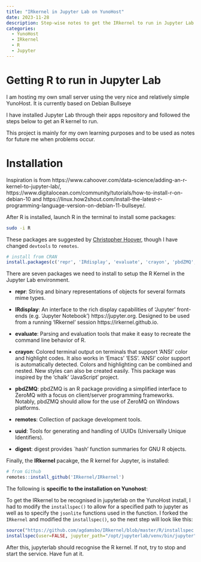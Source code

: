 ```yaml
---
title: "IRkernel in Jupyter Lab on YunoHost"
date: 2023-11-28
description: Step-wise notes to get the IRkernel to run in Jupyter Lab on YunoHost. 
categories:
  - YunoHost
  - IRkernel
  - R
  - Jupyter
---
```


# Getting R to run in Jupyter Lab

I am hosting my own small server using the very nice and relatively simple YunoHost. It is currently based on Debian Bullseye

I have installed Jupyter Lab through their apps repository and followed the steps below to get an R kernel to run.

This project is mainly for my own learning purposes and to be used as notes for future me when problems occur.

# Installation

Inspiration is from https://www.cahoover.com/data-science/adding-an-r-kernel-to-jupyter-lab/, https://www.digitalocean.com/community/tutorials/how-to-install-r-on-debian-10 and https://linux.how2shout.com/install-the-latest-r-programming-language-version-on-debian-11-bullseye/.

After R is installed, launch R in the terminal to install some packages:

``` bash
sudo -i R
```

These packages are suggested by [Christopher Hoover](https://www.cahoover.com/data-science/adding-an-r-kernel-to-jupyter-lab/), though I have changed `devtools` to `remotes`.

``` r
# install from CRAN
install.packages(c('repr', 'IRdisplay', 'evaluate', 'crayon', 'pbdZMQ', 'remotes', 'uuid', 'digest')) 
```

There are seven packages we need to install to setup the R Kernel in the Jupyter Lab environment.

-   **repr**: String and binary representations of objects for several formats mime types.

-   **IRdisplay**: An interface to the rich display capabilities of 'Jupyter' front-ends (e.g. 'Jupyter Notebook') https://jupyter.org. Designed to be used from a running 'IRkernel' session https://irkernel.github.io.

-   **evaluate**: Parsing and evaluation tools that make it easy to recreate the command line behavior of R.

-   **crayon**: Colored terminal output on terminals that support 'ANSI' color and highlight codes. It also works in 'Emacs' 'ESS'. 'ANSI' color support is automatically detected. Colors and highlighting can be combined and nested. New styles can also be created easily. This package was inspired by the 'chalk' 'JavaScript' project.

-   **pbdZMQ**: pbdZMQ is an R package providing a simplified interface to ZeroMQ with a focus on client/server programming frameworks. Notably, pbdZMQ should allow for the use of ZeroMQ on Windows platforms.

-   **remotes**: Collection of package development tools.

-   **uuid**: Tools for generating and handling of UUIDs (Universally Unique Identifiers).

-   **digest**: digest provides \`hash' function summaries for GNU R objects.

Finally, the **IRkernel** pacakge, the R kernel for Jupyter, is installed:

``` r
# from Github 
remotes::install_github('IRkernel/IRkernel')
```

The following is **specific to the installation on Yunohost**:

To get the IRkernel to be recognised in jupyterlab on the YunoHost install, I had to modify the `installspec()` to allow for a specified path to jupyter as well as to specify the `jsonlite` functions used in the function. I forked the `IRkernel` and modified the `installspec()`, so the next step will look like this:

``` r
source("https://github.com/agdamsbo/IRkernel/blob/master/R/installspec.r")
installspec(user=FALSE, jupyter_path="/opt/jupyterlab/venv/bin/jupyter") # This will give access to all users
```

After this, jupyterlab should recognise the R kernel. If not, try to stop and start the service. Have fun at it.

